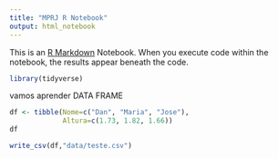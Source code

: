 ```yaml
---
title: "MPRJ R Notebook"
output: html_notebook
---
```


This is an [R Markdown](http://rmarkdown.rstudio.com) Notebook. When you execute code within the notebook, the results appear beneath the code. 


```r
library(tidyverse)
```

vamos aprender DATA FRAME
```r
df <- tibble(Nome=c("Dan", "Maria", "Jose"),
             Altura=c(1.73, 1.82, 1.66))
df
```

```r
write_csv(df,"data/teste.csv")
```

